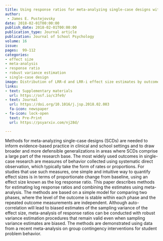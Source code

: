 ```yaml
---
title: Using response ratios for meta-analyzing single-case designs with behavioral outcomes
author: 
 - James E. Pustejovsky
date: 2018-02-01T00:00:00
publish_date: 2018-02-01T00:00:00
publication_type: Journal article
publication: Journal of School Psychology
volume: 16
issue: 
pages:  99-112
categories:
- effect size
- meta-analysis
- response ratio
- robust variance estimation
- single-case design
image: Distribution of LRR-d and LRR-i effect size estimates by outcome metric.
links:
- text: Supplementary materials
  url: https://osf.io/c3fe9/
- text: Journal
  url: https://doi.org/10.1016/j.jsp.2018.02.003
  fa-icon: newspaper
- fa-icon: lock-open
  text: Pre-Print
  url: https://psyarxiv.com/nj28d/

---
```



Methods for meta-analyzing single-case designs (SCDs) are needed to inform evidence-based practice in clinical and school settings and to draw broader and more defensible generalizations in areas where SCDs comprise a large part of the research base. The most widely used outcomes in single-case research are measures of behavior collected using systematic direct observation, which typically take the form of rates or proportions. For studies that use such measures, one simple and intuitive way to quantify effect sizes is in terms of proportionate change from baseline, using an effect size known as the log response ratio. This paper describes methods for estimating log response ratios and combining the estimates using meta-analysis. The methods are based on a simple model for comparing two phases, where the level of the outcome is stable within each phase and the repeated outcome measurements are independent. Although auto-correlation will lead to biased estimates of the sampling variance of the effect size, meta-analysis of response ratios can be conducted with robust variance estimation procedures that remain valid even when sampling variance estimates are biased. The methods are demonstrated using data from a recent meta-analysis on group contingency interventions for student problem behavior.


